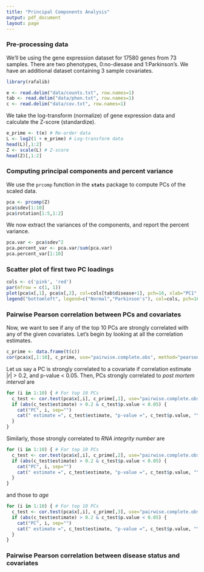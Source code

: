 ```yaml
---
title: "Principal Components Analysis"
output: pdf_document
layout: page
---
```


### Pre-processing data

We'll be using the gene expression dataset for 17580 genes from 73 samples. There are two phenotypes, 0:no-diesase and 1:Parkinson's. We have an additional dataset containing 3 sample covariates.

```r
library(rafalib)

e <- read.delim("data/counts.txt", row.names=1)
tab <- read.delim("data/phen.txt", row.names=1)
c <- read.delim("data/cov.txt", row.names=1)
```

We take the log-transform (normalize) of gene expression data and calculate the Z-score (standardize).

```r
e_prime <- t(e) # Re-order data
L <- log2(1 + e_prime) # Log-transform data
head(L)[,1:2]
Z <- scale(L) # Z-score
head(Z)[,1:2]
```

### Computing principal components and percent variance

We use the `prcomp` function in the **`stats`** package to compute PCs of the scaled data.

```r
pca <- prcomp(Z)
pca$sdev[1:10]
pca$rotation[1:5,1:2]
```

We now extract the variances of the components, and report the percent variance.

```r
pca.var <- pca$sdev^2
pca.percent_var <- pca.var/sum(pca.var)
pca.percent_var[1:10]
```

### Scatter plot of first two PC loadings

```r
cols <- c('pink', 'red')
par(mfrow = c(1, 1))
plot(pca$x[,1], pca$x[,2], col=cols[tab$disease+1], pch=16, xlab="PC1", ylab="PC2")
legend("bottomleft", legend=c("Normal","Parkinson's"), col=cols, pch=16)
```

### Pairwise Pearson correlation between PCs and covariates

Now, we want to see if any of the top 10 PCs are strongly correlated with any of the given covariates. Let's begin by looking at all the correlation estimates.

```r
c_prime <- data.frame(t(c))
cor(pca$x[,1:10], c_prime, use="pairwise.complete.obs", method="pearson")
```

Let us say a PC is strongly correlated to a covariate if correlation estimate |*r*| > 0.2, and p-value < 0.05. Then, PCs strongly correlated to *post mortem interval* are

```r
for (i in 1:10) { # For top 10 PCs
  c_test <- cor.test(pca$x[,i], c_prime[,1], use="pairwise.complete.obs", method="pearson")
  if (abs(c_test$estimate) > 0.2 & c_test$p.value < 0.05) {
    cat("PC", i, sep="")
    cat(" estimate =", c_test$estimate, "p-value =", c_test$p.value, "\n", sep=" ")
  }
}
```

Similarly, those strongly correlated to *RNA integrity number* are

```r
for (i in 1:10) { # For top 10 PCs
  c_test <- cor.test(pca$x[,i], c_prime[,2], use="pairwise.complete.obs", method="pearson")
  if (abs(c_test$estimate) > 0.2 & c_test$p.value < 0.05) {
    cat("PC", i, sep="")
    cat(" estimate =", c_test$estimate, "p-value =", c_test$p.value, "\n", sep=" ")
  }
}
```

and those to *age*

```r
for (i in 1:10) { # For top 10 PCs
  c_test <- cor.test(pca$x[,i], c_prime[,3], use="pairwise.complete.obs", method="pearson")
  if (abs(c_test$estimate) > 0.2 & c_test$p.value < 0.05) {
    cat("PC", i, sep="")
    cat(" estimate =", c_test$estimate, "p-value =", c_test$p.value, "\n", sep=" ")
  }
}
```

### Pairwise Pearson correlation between disease status and covariates

```r

```